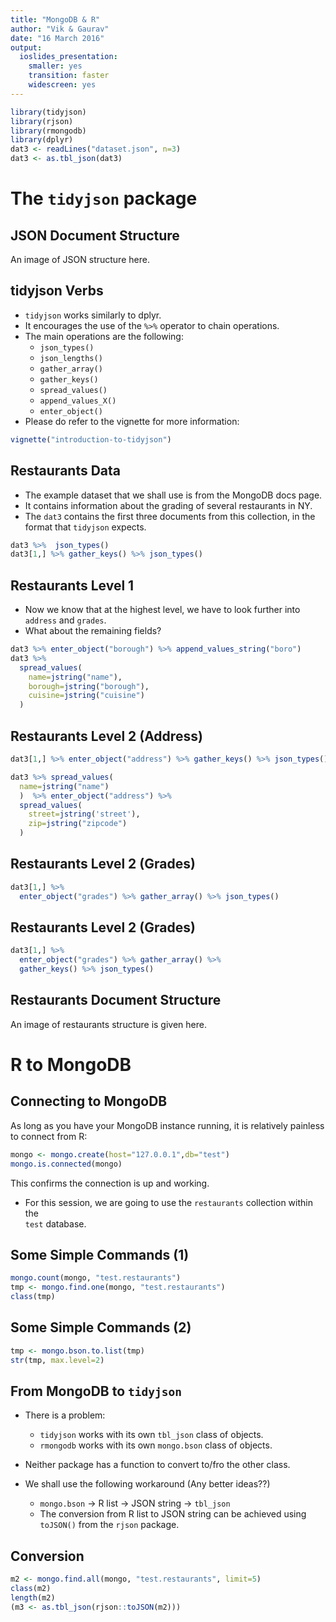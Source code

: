 ```yaml
---
title: "MongoDB & R"
author: "Vik & Gaurav"
date: "16 March 2016"
output: 
  ioslides_presentation: 
    smaller: yes
    transition: faster
    widescreen: yes
---
```


```r
library(tidyjson)
library(rjson)
library(rmongodb)
library(dplyr)
dat3 <- readLines("dataset.json", n=3)
dat3 <- as.tbl_json(dat3)
```

# The `tidyjson` package

## JSON Document Structure

An image of JSON structure here.

## tidyjson Verbs

- `tidyjson` works similarly to dplyr.
- It encourages the use of the `%>%` operator to chain operations.
- The main operations are the following:
    - `json_types()`
    - `json_lengths()`
    - `gather_array()`
    - `gather_keys()`
    - `spread_values()`
    - `append_values_X()`
    - `enter_object()`
- Please do refer to the vignette for more information:
```r
vignette("introduction-to-tidyjson")
```
    
## Restaurants Data

* The example dataset that we shall use is from the MongoDB docs page. 
* It contains information about the grading of several restaurants in NY.
* The `dat3` contains the first three documents from this collection, in the format that `tidyjson` expects.

```r
dat3 %>%  json_types()
dat3[1,] %>% gather_keys() %>% json_types()
```

## Restaurants Level 1

- Now we know that at the highest level, we have to look further into `address`
and `grades`.
- What about the remaining fields?

```r
dat3 %>% enter_object("borough") %>% append_values_string("boro")
dat3 %>%  
  spread_values(
    name=jstring("name"),
    borough=jstring("borough"),
    cuisine=jstring("cuisine")
  ) 
```

## Restaurants Level 2 (Address)

```r
dat3[1,] %>% enter_object("address") %>% gather_keys() %>% json_types()
```

```r
dat3 %>% spread_values( 
  name=jstring("name") 
  )  %>% enter_object("address") %>% 
  spread_values(
    street=jstring('street'),
    zip=jstring("zipcode")
  )
```

## Restaurants Level 2 (Grades)

```r
dat3[1,] %>% 
  enter_object("grades") %>% gather_array() %>% json_types()
```

## Restaurants Level 2 (Grades)

```r
dat3[1,] %>% 
  enter_object("grades") %>% gather_array() %>% 
  gather_keys() %>% json_types()
```


## Restaurants Document Structure

An image of restaurants structure is given here. 

    
# R to MongoDB

## Connecting to MongoDB

As long as you have your MongoDB instance running, it is relatively 
painless to connect from R:

```r
mongo <- mongo.create(host="127.0.0.1",db="test")
mongo.is.connected(mongo)
```

This confirms the connection is up and working.

- For this session, we are going to use the `restaurants` collection within the  
`test` database.

## Some Simple Commands (1)

```r
mongo.count(mongo, "test.restaurants")
tmp <- mongo.find.one(mongo, "test.restaurants")
class(tmp)
```

## Some Simple Commands (2)

```r
tmp <- mongo.bson.to.list(tmp)
str(tmp, max.level=2)
```

## From MongoDB to `tidyjson`

* There is a problem:
    - `tidyjson` works with its own `tbl_json` class of objects.
    - `rmongodb` works with its own `mongo.bson` class of objects.
    
* Neither package has a function to convert to/fro the other class.

* We shall use the following workaround (Any better ideas??)
    - `mongo.bson` -> R list -> JSON string -> `tbl_json`
    - The conversion from R list to JSON string can be achieved using `toJSON()` 
    from the `rjson` package.
    
## Conversion

```r
m2 <- mongo.find.all(mongo, "test.restaurants", limit=5)
class(m2)
length(m2)
(m3 <- as.tbl_json(rjson::toJSON(m2)))
```
    
  
    